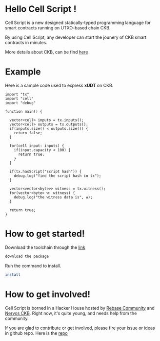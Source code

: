 

# Hello Cell Script !

<MarginContainer bottom={32} />

Cell Script is a new designed statically-typed programming language for smart contracts running on UTXO-based chain CKB.

<MarginContainer bottom={16} />

By using Cell Script, any developer can start the jounery of CKB smart contracts in minutes. 

<MarginContainer bottom={16} />

More details about CKB, can be find [here]()

<MarginContainer bottom={64} />

# Example

Here is a sample code used to express **xUDT** on CKB.

```
import "tx"
import "cell"
import "debug"

function main() {

  vector<cell> inputs = tx.inputs();
  vector<cell> outputs = tx.outputs();
  if(inputs.size() < outputs.size()) {
    return false;
  }

  for(cell input: inputs) {
    if(input.capacity < 100) {
      return true;
    }
  }

  if(tx.hasScript("script hash")) { 
    debug.log("find the script hash in tx");
  }

  vector<vector<byte>> witness = tx.witness();
  for(vector<byte> w: witness) {
    debug.log("the witness data is", w);
  }
  
  return true;
}
```

<MarginContainer bottom={64} />

# How to get started!

<MarginContainer bottom={16} />

Download the toolchain through the [link]()

```bash
download the package
```

Run the command to install.
```bash
install
```

<MarginContainer bottom={64} />

# How to get involved!

<MarginContainer bottom={16} />

Cell Script is borned in a Hacker House hosted by [Rebase Community]() and [Nervos CKB](). Right now, it's quite young, and needs help from the community.

<MarginContainer bottom={16} />

If you are glad to contribute or get involved, please fire your issue or ideas in github repo. Here is the [repo](https://github.com/cell-labs/cell-script)


<br/>
<br/>

